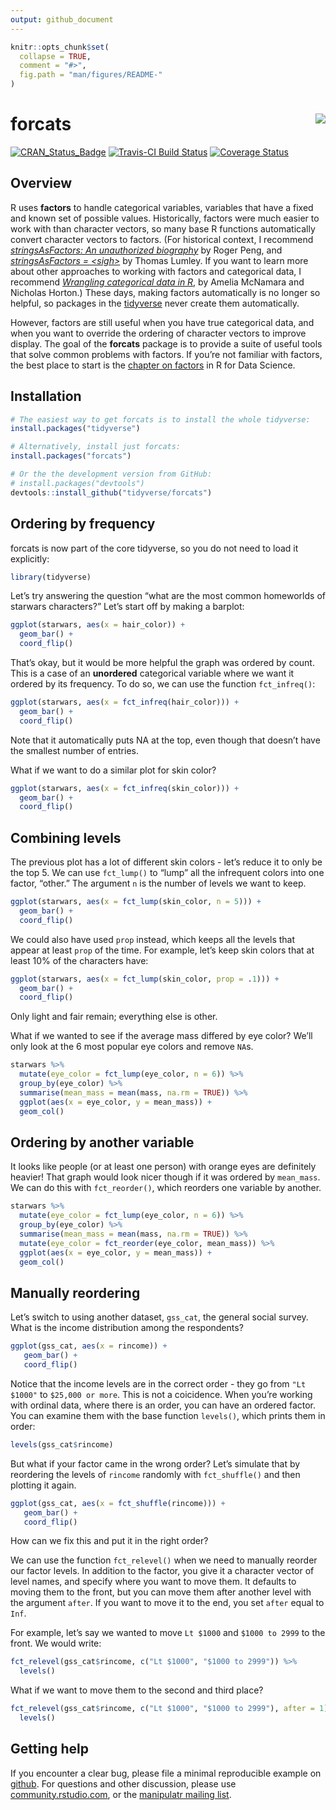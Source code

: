 ```yaml
---
output: github_document
---
```


<!-- README.md is generated from README.Rmd. Please edit that file -->

```r
knitr::opts_chunk$set(
  collapse = TRUE,
  comment = "#>",
  fig.path = "man/figures/README-"
)
```

# forcats <img src="man/figures/logo.png" align="right" />

[![CRAN_Status_Badge](http://www.r-pkg.org/badges/version/forcats)](https://cran.r-project.org/package=forcats)
[![Travis-CI Build Status](https://travis-ci.org/tidyverse/forcats.svg?branch=master)](https://travis-ci.org/tidyverse/forcats)
[![Coverage Status](https://img.shields.io/codecov/c/github/tidyverse/forcats/master.svg)](https://codecov.io/github/tidyverse/forcats?branch=master)

## Overview

R uses __factors__ to handle categorical variables, variables that have a fixed and known set of possible values. Historically, factors were much easier to work with than character vectors, so many base R functions automatically convert character vectors to factors. (For historical context, I recommend [_stringsAsFactors: An unauthorized biography_](http://simplystatistics.org/2015/07/24/stringsasfactors-an-unauthorized-biography/) by Roger Peng, and [_stringsAsFactors = \<sigh\>_](http://notstatschat.tumblr.com/post/124987394001/stringsasfactors-sigh) by Thomas Lumley.  If you want to learn more about other approaches to working with factors and categorical data, I recommend [_Wrangling categorical data in R_](https://peerj.com/preprints/3163/), by Amelia McNamara and Nicholas Horton.) These days, making factors automatically is no longer so helpful, so packages in the [tidyverse](http://tidyverse.org) never create them automatically.

However, factors are still useful when you have true categorical data, and when you want to override the ordering of character vectors to improve display. The goal of the __forcats__ package is to provide a suite of useful tools that solve common problems with factors. If you're not familiar with factors, the best place to start is the [chapter on factors](http://r4ds.had.co.nz/factors.html) in R for Data Science.

## Installation

```R
# The easiest way to get forcats is to install the whole tidyverse:
install.packages("tidyverse")

# Alternatively, install just forcats:
install.packages("forcats")

# Or the the development version from GitHub:
# install.packages("devtools")
devtools::install_github("tidyverse/forcats")
```

## Ordering by frequency

forcats is now part of the core tidyverse, so you do not need to load it explicitly:

```r
library(tidyverse)
```

Let's try answering the question "what are the most common homeworlds of starwars characters?" Let's start off by making a barplot:

```r
ggplot(starwars, aes(x = hair_color)) + 
  geom_bar() + 
  coord_flip()
```

That's okay, but it would be more helpful the graph was ordered by count. This is a case of an **unordered** categorical variable where we want it ordered by its frequency. To do so, we can use the function `fct_infreq()`: 

```r
ggplot(starwars, aes(x = fct_infreq(hair_color))) + 
  geom_bar() + 
  coord_flip()
```

Note that it automatically puts NA at the top, even though that doesn't have the smallest number of entries. 

What if we want to do a similar plot for skin color? 

```r
ggplot(starwars, aes(x = fct_infreq(skin_color))) + 
  geom_bar() + 
  coord_flip()
```

## Combining levels

The previous plot has a lot of different skin colors - let's reduce it to only be the top 5. We can use `fct_lump()` to "lump" all the infrequent colors into one factor, "other." The argument `n` is the number of levels we want to keep.

```r
ggplot(starwars, aes(x = fct_lump(skin_color, n = 5))) + 
  geom_bar() + 
  coord_flip()
```

We could also have used `prop` instead, which keeps all the levels that appear at least `prop` of the time. For example, let's keep skin colors that at least 10% of the characters have: 

```r
ggplot(starwars, aes(x = fct_lump(skin_color, prop = .1))) + 
  geom_bar() + 
  coord_flip()
```

Only light and fair remain; everything else is other. 

What if we wanted to see if the average mass differed by eye color? We'll only look at the 6 most popular eye colors and remove `NA`s.  

```r
starwars %>%
  mutate(eye_color = fct_lump(eye_color, n = 6)) %>%
  group_by(eye_color) %>%
  summarise(mean_mass = mean(mass, na.rm = TRUE)) %>%
  ggplot(aes(x = eye_color, y = mean_mass)) + 
  geom_col()
```

## Ordering by another variable

It looks like people (or at least one person) with orange eyes are definitely heavier! That graph would look nicer though if it was ordered by `mean_mass`. We can do this with `fct_reorder()`, which reorders one variable by another. 

```r
starwars %>%
  mutate(eye_color = fct_lump(eye_color, n = 6)) %>%
  group_by(eye_color) %>%
  summarise(mean_mass = mean(mass, na.rm = TRUE)) %>%
  mutate(eye_color = fct_reorder(eye_color, mean_mass)) %>%
  ggplot(aes(x = eye_color, y = mean_mass)) + 
  geom_col()
```

## Manually reordering

Let's switch to using another dataset, `gss_cat`, the general social survey. What is the income distribution among the respondents? 

```r
ggplot(gss_cat, aes(x = rincome)) +
   geom_bar() + 
   coord_flip()
```

Notice that the income levels are in the correct order - they go from `"Lt $1000"` to `$25,000 or more`. This is not a coicidence. When you're working with ordinal data, where there is an order, you can have an ordered factor. You can examine them with the base function `levels()`, which prints them in order:

```r
levels(gss_cat$rincome)
```

But what if your factor came in the wrong order? Let's simulate that by reordering the levels of `rincome` randomly with `fct_shuffle()` and then plotting it again.

```r
ggplot(gss_cat, aes(x = fct_shuffle(rincome))) +
   geom_bar() + 
   coord_flip()
```

How can we fix this and put it in the right order?

We can use the function `fct_relevel()` when we need to manually reorder our factor levels. In addition to the factor, you give it a character vector of level names, and specify where you want to move them. It defaults to moving them to the front, but you can move them after another level with the argument `after`. If you want to move it to the end, you set `after` equal to `Inf`. 

For example, let's say we wanted to move `Lt $1000` and `$1000 to 2999` to the front. We would write:

```r
fct_relevel(gss_cat$rincome, c("Lt $1000", "$1000 to 2999")) %>%
  levels()
```

What if we want to move them to the second and third place? 

```r
fct_relevel(gss_cat$rincome, c("Lt $1000", "$1000 to 2999"), after = 1) %>%
  levels()
```

## Getting help

If you encounter a clear bug, please file a minimal reproducible example on [github](https://github.com/tidyverse/dplyr/issues). For questions and other discussion, please use [community.rstudio.com](https://community.rstudio.com/), or the [manipulatr mailing list](https://groups.google.com/group/manipulatr).

